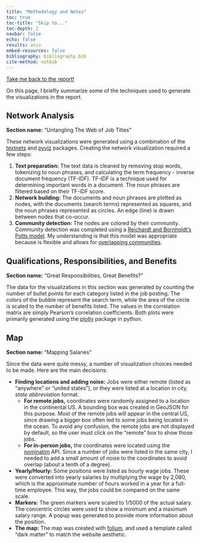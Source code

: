 ```yaml
---
title: "Methodology and Notes"
toc: true
toc-title: "Skip to..."
toc-depth: 2
navbar: false
echo: false
results: asis
embed-resources: false
bibliography: bibliography.bib
cite-method: natbib
---
```


<a href="index.html">Take me back to the report!</a>

On this page, I briefly summarize some of the techniques used to generate the visualizations in the report.


## Network Analysis

**Section name:** "Untangling The Web of Job Titles"

These network visualizations were generated using a combination of the <a href="https://textnets.readthedocs.io/en/stable/index.html" target="_blank">textnets</a> and <a href="https://pyviz.org/" target="_blank">pyviz</a> packages.  Creating the network visualization required a few steps:

1. **Text preparation:** The text data is cleaned by removing stop words, tokenizing to noun phrases, and calculating the term frequency - inverse document frequency (TF-IDF). TF-IDF is a technique used for determining important words in a document.  The noun phrases are filtered based on their TF-IDF score. 
2. **Network building:**  The documents and noun phrases are plotted as nodes, with the documents (search terms) represented as squares, and the noun phrases represented as circles.  An edge (line) is drawn between nodes that co-occur.  
3. **Community detection:** The nodes are colored by their community.  Community detection was completed using a <a href="https://leidenalg.readthedocs.io/en/stable/reference.html#rbconfigurationvertexpartition" target="_blank">Reichardt and Bornholdt’s Potts model</a>.  My understanding is that this model was appropriate because is flexible and allows for <a href="https://journals.aps.org/pre/abstract/10.1103/PhysRevE.74.016110" target="_blank">overlapping communities</a>.


## Qualifications, Responsibilities, and Benefits

**Section name:** "Great Responsibilities, Great Benefits?"

The data for the visualizations in this section was generated by counting the number of bullet points for each category listed in the job posting.  The colors of the bubble represent the search term, while the area of the circle is scaled to the number of benefits listed.  The values in the correlation matrix are simply Pearson's correlation coefficients.  Both plots were primarily generated using the <a href="https://plotly.com/python/" target="_blank">plotly</a> package in python.

## Map 

**Section name:** "Mapping Salaries"

Since the data were quite messy, a number of visualization choices needed to be made.  Here are the main decisions:

* **Finding locations and adding noise:** Jobs were either remote (listed as "anywhere" or "united states"), or they were listed at a location in *city, state abbreviation* format.
  * **For remote jobs,** coordinates were randomly assigned to a location in the continental US.  A bounding box was created in GeoJSON for this purpose.  Most of the remote jobs will appear in the central US, since drawing a bigger box often led to some jobs being located in the ocean.  To avoid any confusion, the remote jobs are not displayed by default, so the user must click on the "remote" box to show those jobs. 
  * **For in-person jobs,** the coordinates were located using the <a href="https://nominatim.org/" target="_blank">nominatim</a> API.  Since a number of jobs were listed in the same city, I needed to add a small amount of noise to the coordinates to avoid overlap (about a tenth of a degree).
* **Yearly/Hourly:** Some positions were listed as hourly wage jobs.  These were converted into yearly salaries by multiplying the wage by 2,080, which is the approximate number of hours worked in a year for a full-time employee.  This way, the jobs could be compared on the same scale.
* **Markers:** The green markers were scaled to 1/5000 of the actual salary.  The concentric circles were used to show a minimum and a maximum salary range.  A popup was generated to provide more information about the position.
* **The map:** The map was created with <a href="https://python-visualization.github.io/folium/" target="_blank">folium</a>, and used a template called "dark matter" to match the website aesthetic. 

